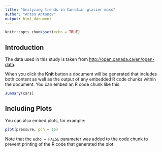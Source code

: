 ```yaml
---
title: "Analyzing trends in Canadian glacier mass"
author: "Anton Antonov"
output: html_document
---
```


```r
knitr::opts_chunk$set(echo = TRUE)
```

## Introduction

The data used in this study is taken from <http://open.canada.ca/en/open-data>.

When you click the **Knit** button a document will be generated that includes both content as well as the output of any embedded R code chunks within the document. You can embed an R code chunk like this:

```r
summary(cars)
```

## Including Plots

You can also embed plots, for example:

```r
plot(pressure, pch = 15)
```

Note that the `echo = FALSE` parameter was added to the code chunk to prevent printing of the R code that generated the plot.
